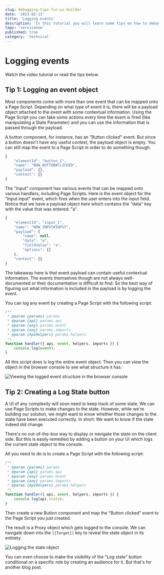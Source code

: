 ```yaml
---
slug: debugging-tips-for-ui-builder
date: '2023-02-13'
title: 'Logging events'
description: 'In this tutorial you will learn some tips on how to debug inside UI Builder'
tags: 'servicenow'
published: true
category: 'technical'
---
```


# Logging events


<YouTube id="1XjtMwKFx6U" />

Watch the video tutorial or read the tips below.

## Tip 1: Logging an event object

Most components come with more than one event that can be mapped onto a Page Script. Depending on what type of event it is, there will be a payload object attached to the event with some contextual information. Using the Page Script you can take some actions every time the event is fired (like manipulating a State Parameter) and you can use the information that is passed through the payload.

A button component, for instance, has an "Button clicked" event. But since a button doesn't have any useful context, the payload object is empty. You can still map the event to a Page Script in order to do something though.

```js
{
    "elementId": "button_1",
    "name": "NOW_BUTTON#CLICKED",
    "payload": {},
    "context": {}
}
```

The "Input" component has various events that can be mapped onto various handlers, including Page Scripts. Here is the event object for the "Input input" event, which fires when the user enters into the input field. Notice that we have a payload object here which contains the "data" key with the value that was entered: "a".

```js
{
    "elementId": "input_1",
    "name": "NOW_INPUT#INPUT",
    "payload": {
        "name": null,
        "data": "a",
        "fieldValue": "a",
        "options": {}
    },
    "context": {}
}
```

The takeaway here is that event payload can contain useful contextual information. The events themselves though are not always well-documented or their documentation is difficult to find. So the best way of figuring out what information is included in the payload is by logging the event.

You can log any event by creating a Page Script with the following script:

```js
/**
 * @param {params} params
 * @param {api} params.api
 * @param {any} params.event
 * @param {any} params.imports
 * @param {ApiHelpers} params.helpers
 */
function handler({ api, event, helpers, imports }) {
	console.log(event);
}
```

All this script does is log the entire event object. Then you can view the object in the browser console to see what structure it has.

![Viewing the logged event structure in the browser console](/assets/20230213180338.png)

## Tip 2: Creating a Log State button

A UI of any complexity will soon need to keep track of some state. We can use Page Scripts to make changes to the state. However, while we're building our solution, we might want to know whether those changes to the state have been executed correctly. In short: We want to know if the state indeed did change.

There's no out-of-the-box way to display or navigate the state on the client side. But this is easily remedied by adding a button on your UI which logs the current state object to the console.

All you need to do is to create a Page Script with the following script:

```js
/**
 * @param {params} params
 * @param {api} params.api
 * @param {any} params.event
 * @param {any} params.imports
 * @param {ApiHelpers} params.helpers
 */
function handler({ api, event, helpers, imports }) {
	console.log(api.state);
}
```

Then create a new Button component and map the "Button clicked" event to the Page Script you just created.

The result is a Proxy object which gets logged to the console. We can navigate down into the `[[Target]]` key to reveal the state object in its entirety.

![Logging the state object](/assets/20230213180755.png)

You can even choose to make the visibility of the "Log state" button conditional on a specific role by creating an audience for it. But that's for another blog post.
